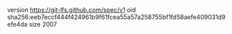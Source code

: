 version https://git-lfs.github.com/spec/v1
oid sha256:eeb7eccf444f424961b9f61fcea55a57a258755bf1fd58aefe409031d9efe4da
size 2007
